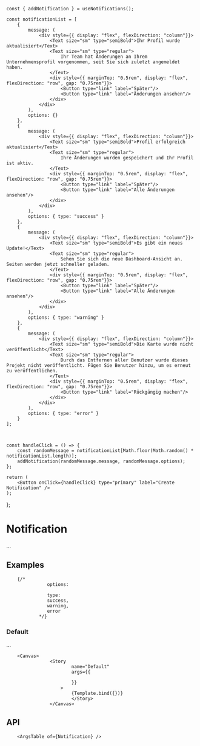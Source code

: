 
	const { addNotification } = useNotifications();

	const notificationList = [
		{
			message: (
				<div style={{ display: "flex", flexDirection: "column"}}>
					<Text size="sm" type="semiBold">Ihr Profil wurde aktualisiert</Text>
					<Text size="sm" type="regular">
						Ihr Team hat Änderungen an Ihrem Unternehmensprofil vorgenommen, seit Sie sich zuletzt angemeldet haben.
					</Text>
					<div style={{ marginTop: "0.5rem", display: "flex", flexDirection: "row", gap: "0.75rem"}}>
						<Button type="link" label="Später"/>
						<Button type="link" label="Änderungen ansehen"/>
					</div>
				</div>
			),
			options: {}
		},
		{
			message: (
				<div style={{ display: "flex", flexDirection: "column"}}>
					<Text size="sm" type="semiBold">Profil erfolgreich aktualisiert</Text>
					<Text size="sm" type="regular">
						Ihre Änderungen wurden gespeichert und Ihr Profil ist aktiv.
					</Text>
					<div style={{ marginTop: "0.5rem", display: "flex", flexDirection: "row", gap: "0.75rem"}}>
						<Button type="link" label="Später"/>
						<Button type="link" label="Alle Änderungen ansehen"/>
					</div>
				</div>
			),
			options: { type: "success" }
		},
		{
			message: (
				<div style={{ display: "flex", flexDirection: "column"}}>
					<Text size="sm" type="semiBold">Es gibt ein neues Update!</Text>
					<Text size="sm" type="regular">
						Sehen Sie sich die neue Dashboard-Ansicht an. Seiten werden jetzt schneller geladen.
					</Text>
					<div style={{ marginTop: "0.5rem", display: "flex", flexDirection: "row", gap: "0.75rem"}}>
						<Button type="link" label="Später"/>
						<Button type="link" label="Alle Änderungen ansehen"/>
					</div>
				</div>
			),
			options: { type: "warning" }
		},
		{
			message: (
				<div style={{ display: "flex", flexDirection: "column"}}>
					<Text size="sm" type="semiBold">Die Karte wurde nicht veröffentlicht</Text>
					<Text size="sm" type="regular">
						Durch das Entfernen aller Benutzer wurde dieses Projekt nicht veröffentlicht. Fügen Sie Benutzer hinzu, um es erneut zu veröffentlichen.
					</Text>
					<div style={{ marginTop: "0.5rem", display: "flex", flexDirection: "row", gap: "0.75rem"}}>
						<Button type="link" label="Rückgängig machen"/>
					</div>
				</div>
			),
			options: { type: "error" }
		}
	];

	

	const handleClick = () => {
		const randomMessage = notificationList[Math.floor(Math.random() * notificationList.length)];
		addNotification(randomMessage.message, randomMessage.options);
	};

	return (
		<Button onClick={handleClick} type="primary" label="Create Notification" />
	);
};

<Meta title='Components/Notification' component={Notification} />

# Notification

...

## Examples

		{/* 
				   options:

				   type:
				   success,
				   warning,
				   error
				*/}

### Default

...

		<Canvas>
					<Story
							name="Default"
							args={{

							}}
						>
							{Template.bind({})}
							</Story>
					</Canvas>

## API

		<ArgsTable of={Notification} />
